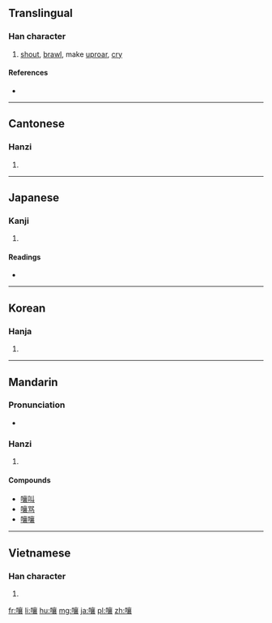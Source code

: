 ==Translingual==

===Han character===
{{Han char|rn=30|rad=口|as=17|sn=20|four=6003<sub>2</sub>|canj=口卜口女 (RYRV)|ids=⿰[[口]][[襄]]}}

# [[shout]], [[brawl]], make [[uproar]], [[cry]]

====References====
* {{Han ref|kx=0214.151|dkj=04600|dj=0437.060|hdz=10704.110|uh=56B7|ud=22199|bh=C457|bd=50263}}

----

==Cantonese==

===Hanzi===
{{yue-hanzi|jyut=[[joeng5]], [[joeng6]]|y=yeung5, yeung6}}

# {{defn|lang=yue|sort=口17}}

----

==Japanese==

===Kanji===
{{ja-kanji|grade=|rs=口17}}

# {{defn|lang=ja|sort=口17}}

====Readings====
* {{ja-readings|on=[[じゃう]] (jau)|kun=[[わめく]] (wameku), [[どなる]] (donaru)}}

----

==Korean==

===Hanja===
{{ko-hanja|hangeul=[[양]]|rv=yang|mr=yang}}

# {{defn|lang=ko|sort=口17}}

----

==Mandarin==

===Pronunciation===
* {{audio|Zh-rang.ogg|Audio|lang=cmn}}

===Hanzi===
{{cmn-hanzi|pin=[[rǎng]] ([[rang3]]), [[rāng]] ([[rang1]])|wg=jang<sup>3</sup>, jang<sup>1</sup>}}

# {{defn|lang=cmn|sort=口17}}

====Compounds====
* [[嚷叫]]
* [[嚷骂]]
* [[嚷嚷]]

----

==Vietnamese==

===Han character===
{{vi-hantu|[[nhượng]], [[nhằng]], [[nhương]], [[nhướng]], [[nhưỡng]]|rs=口17}}

# {{defn|lang=vi}}

[[fr:嚷]]
[[li:嚷]]
[[hu:嚷]]
[[mg:嚷]]
[[ja:嚷]]
[[pl:嚷]]
[[zh:嚷]]